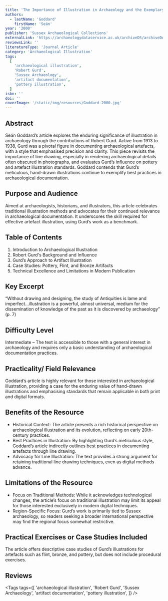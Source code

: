 ```yaml
---
title: 'The Importance of Illustration in Archaeology and the Exemplary Work of Robert Gurd'
authors:
  - lastName: 'Goddard'
    firstName: 'Seán'
year: '2000'
publisher: 'Sussex Archaeological Collections'
externalLink: 'https://archaeologydataservice.ac.uk/archiveDS/archiveDownload?t=arch-285-1/dissemination/pdf/vol_138/01_goddard.pdf'
reviewsLink: ''
literatureType: 'Journal Article'
category: 'Archaeological Illustration'
tags:
  [
    'archaeological illustration',
    'Robert Gurd',
    'Sussex Archaeology',
    'artifact documentation',
    'pottery illustration',
  ]
isbn: ''
doi: ''
coverImage: '/static/img/resources/Goddard-2000.jpg'
---
```


## Abstract

Seán Goddard’s article explores the enduring significance of illustration in archaeology through the contributions of Robert Gurd. Active from 1913 to 1938, Gurd was a pivotal figure in documenting archaeological artefacts, with a style that emphasised precision and clarity. This piece revisits the importance of line drawing, especially in rendering archaeological details often obscured in photographs, and evaluates Gurd’s influence on pottery and artefact illustration standards. Goddard contends that Gurd’s meticulous, hand-drawn illustrations continue to exemplify best practices in archaeological documentation.

## Purpose and Audience

Aimed at archaeologists, historians, and illustrators, this article celebrates traditional illustration methods and advocates for their continued relevance in archaeological documentation. It underscores the skill required for effective artefact illustration, using Gurd’s work as a benchmark.

## Table of Contents

1. Introduction to Archaeological Illustration
2. Robert Gurd's Background and Influence
3. Gurd’s Approach to Artifact Illustration
4. Case Studies: Pottery, Flint, and Bronze Artifacts
5. Technical Excellence and Limitations in Modern Publication

## Key Excerpt

“Without drawing and designing, the study of Antiquities is lame and imperfect...illustration is a powerful, almost universal, medium for the dissemination of knowledge of the past as it is discovered by archaeology” (p. 7)

## Difficulty Level

Intermediate – The text is accessible to those with a general interest in archaeology and requires only a basic understanding of archaeological documentation practices.

## Practicality/ Field Relevance

Goddard’s article is highly relevant for those interested in archaeological illustration, providing a case for the enduring value of hand-drawn illustrations and emphasising standards that remain applicable in both print and digital formats.

## Benefits of the Resource

- Historical Context: The article presents a rich historical perspective on archaeological illustration and its evolution, reflecting on early 20th-century practices.
- Best Practices in Illustration: By highlighting Gurd’s meticulous style, Goddard’s article indirectly outlines best practices in documenting artefacts through line drawing.
- Advocacy for Line Illustration: The text provides a strong argument for retaining traditional line drawing techniques, even as digital methods advance.

## Limitations of the Resource

- Focus on Traditional Methods: While it acknowledges technological changes, the article’s focus on traditional illustration may limit its appeal for those interested exclusively in modern digital techniques.
- Region-Specific Focus: Gurd’s work is primarily tied to Sussex archaeology, so readers seeking a broader international perspective may find the regional focus somewhat restrictive.

## Practical Exercises or Case Studies Included

The article offers descriptive case studies of Gurd’s illustrations for artefacts such as flint, bronze, and pottery, but does not include procedural exercises.

## Reviews

<Tags
  tags={[
    'archaeological illustration',
    'Robert Gurd',
    'Sussex Archaeology',
    'artifact documentation',
    'pottery illustration',
  ]}
/>
